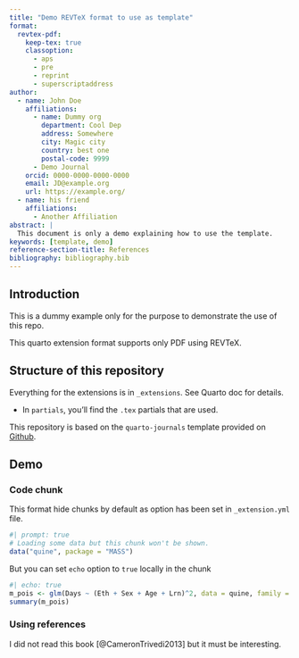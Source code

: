 ```yaml
---
title: "Demo REVTeX format to use as template"
format:
  revtex-pdf:
    keep-tex: true
    classoption:
      - aps
      - pre
      - reprint
      - superscriptaddress
author:
  - name: John Doe
    affiliations:
      - name: Dummy org
        department: Cool Dep
        address: Somewhere
        city: Magic city
        country: best one
        postal-code: 9999
      - Demo Journal
    orcid: 0000-0000-0000-0000
    email: JD@example.org
    url: https://example.org/
  - name: his friend
    affiliations:
      - Another Affiliation
abstract: |
  This document is only a demo explaining how to use the template.
keywords: [template, demo]
reference-section-title: References
bibliography: bibliography.bib
---
```


## Introduction {#sec-intro}

This is a dummy example only for the purpose to demonstrate the use of this repo.

This quarto extension format supports only PDF using REVTeX.

## Structure of this repository

Everything for the extensions is in `_extensions`. See Quarto doc for details. 

- In `partials`, you'll find the `.tex` partials that are used.

This repository is based on the `quarto-journals` template provided on [Github](https://github.com/quarto-journals/article-format-template).

## Demo

### Code chunk {#sec-chunks}

This format hide chunks by default as option has been set in `_extension.yml` file.

```r
#| prompt: true
# Loading some data but this chunk won't be shown.
data("quine", package = "MASS")
```

But you can set `echo` option to `true` locally in the chunk

```r
#| echo: true
m_pois <- glm(Days ~ (Eth + Sex + Age + Lrn)^2, data = quine, family = poisson)
summary(m_pois)
```

### Using references {.unnumbered}

I did not read this book [@CameronTrivedi2013] but it must be interesting.
